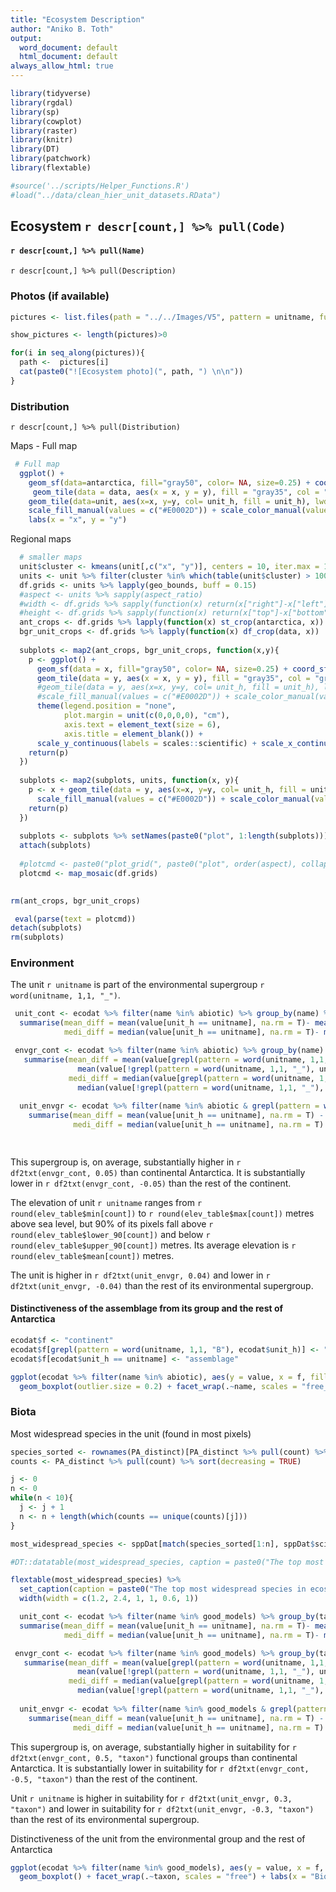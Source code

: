```yaml
---
title: "Ecosystem Description"
author: "Aniko B. Toth"
output:
  word_document: default
  html_document: default
always_allow_html: true
---
```



```r
library(tidyverse)
library(rgdal)
library(sp)
library(cowplot)
library(raster)
library(knitr)
library(DT)
library(patchwork)
library(flextable)

#source('../scripts/Helper_Functions.R')
#load("../data/clean_hier_unit_datasets.RData")

```

## Ecosystem `r descr[count,] %>% pull(Code)`
#### `r descr[count,] %>% pull(Name)`
`r descr[count,] %>% pull(Description)`

### Photos (if available)

```r
pictures <- list.files(path = "../../Images/V5", pattern = unitname, full.names = TRUE) %>% grep(pattern = "XX", value = TRUE)

show_pictures <- length(pictures)>0

```

```r
for(i in seq_along(pictures)){
  path <-  pictures[i]
  cat(paste0("![Ecosystem photo](", path, ") \n\n"))
}

```


### Distribution

`r descr[count,] %>% pull(Distribution)`

Maps - Full map

```r
 # Full map
  ggplot() +  
    geom_sf(data=antarctica, fill="gray50", color= NA, size=0.25) + coord_sf(datum = st_crs(3031)) +
     geom_tile(data = data, aes(x = x, y = y), fill = "gray35", col = "gray35", lwd = 0.4) +
    geom_tile(data=unit, aes(x=x, y=y, col= unit_h, fill = unit_h), lwd = 1.5) +
    scale_fill_manual(values = c("#E0002D")) + scale_color_manual(values = c("#E0002D")) +
    labs(x = "x", y = "y")
```

Regional maps

```r
  # smaller maps
  unit$cluster <- kmeans(unit[,c("x", "y")], centers = 10, iter.max = 100, nstart = 5)$cluster
  units <- unit %>% filter(cluster %in% which(table(unit$cluster) > 10000)) %>% split(.$cluster)
  df.grids <- units %>% lapply(geo_bounds, buff = 0.15)
  #aspect <- units %>% sapply(aspect_ratio)
  #width <- df.grids %>% sapply(function(x) return(x["right"]-x["left"]))
  #height <- df.grids %>% sapply(function(x) return(x["top"]-x["bottom"]))
  ant_crops <- df.grids %>% lapply(function(x) st_crop(antarctica, x))
  bgr_unit_crops <- df.grids %>% lapply(function(x) df_crop(data, x))
  
  subplots <- map2(ant_crops, bgr_unit_crops, function(x,y){
    p <- ggplot() +  
      geom_sf(data = x, fill="gray50", color= NA, size=0.25) + coord_sf(datum = st_crs(3031)) +
      geom_tile(data = y, aes(x = x, y = y), fill = "gray35", col = "gray35", lwd = 0.8) +
      #geom_tile(data = y, aes(x=x, y=y, col= unit_h, fill = unit_h), lwd = .8) +
      #scale_fill_manual(values = c("#E0002D")) + scale_color_manual(values = c("#E0002D")) + coord_equal() +
      theme(legend.position = "none", 
            plot.margin = unit(c(0,0,0,0), "cm"), 
            axis.text = element_text(size = 6), 
            axis.title = element_blank()) +
      scale_y_continuous(labels = scales::scientific) + scale_x_continuous(labels = scales::scientific) 
    return(p)
  })
  
  subplots <- map2(subplots, units, function(x, y){
    p <- x + geom_tile(data = y, aes(x=x, y=y, col= unit_h, fill = unit_h), lwd = .6) +
      scale_fill_manual(values = c("#E0002D")) + scale_color_manual(values = c("#E0002D"))
    return(p)
  })
  
  subplots <- subplots %>% setNames(paste0("plot", 1:length(subplots)))
  attach(subplots)
  
  #plotcmd <- paste0("plot_grid(", paste0("plot", order(aspect), collapse = ","),", rel_widths = width)")
  plotcmd <- map_mosaic(df.grids)
 

rm(ant_crops, bgr_unit_crops)
```


```r
 eval(parse(text = plotcmd))
detach(subplots)
rm(subplots)
```


### Environment

The unit `r unitname` is part of the environmental supergroup `r word(unitname, 1,1, "_")`.

```r
 unit_cont <- ecodat %>% filter(name %in% abiotic) %>% group_by(name) %>% 
  summarise(mean_diff = mean(value[unit_h == unitname], na.rm = T)- mean(value[unit_h != unitname], na.rm = T), 
            medi_diff = median(value[unit_h == unitname], na.rm = T)- median(value[unit_h != unitname], na.rm = T)) %>% arrange(desc(mean_diff)) 

 envgr_cont <- ecodat %>% filter(name %in% abiotic) %>% group_by(name) %>% 
   summarise(mean_diff = mean(value[grepl(pattern = word(unitname, 1,1, "_"), unit_h)], na.rm = T) - 
               mean(value[!grepl(pattern = word(unitname, 1,1, "_"), unit_h)], na.rm = T), 
             medi_diff = median(value[grepl(pattern = word(unitname, 1,1, "_"), unit_h)], na.rm = T) - 
               median(value[!grepl(pattern = word(unitname, 1,1, "_"), unit_h)], na.rm = T)) %>% arrange(desc(mean_diff))
 
  unit_envgr <- ecodat %>% filter(name %in% abiotic & grepl(pattern = word(unitname, 1,1, "_"), unit_h)) %>% group_by(name) %>% 
    summarise(mean_diff = mean(value[unit_h == unitname], na.rm = T) - mean(value[unit_h != unitname], na.rm = T),
              medi_diff = median(value[unit_h == unitname], na.rm = T) - median(value[unit_h != unitname], na.rm = T)) %>% arrange(desc(mean_diff))

  
```

This supergroup is, on average, substantially higher in `r df2txt(envgr_cont, 0.05)` than continental Antarctica. It is substantially lower in `r df2txt(envgr_cont, -0.05)` than the rest of the continent.

The elevation of unit `r unitname` ranges from `r round(elev_table$min[count])` to `r round(elev_table$max[count])` metres above sea level, but 90% of its pixels fall above `r round(elev_table$lower_90[count])` and below `r round(elev_table$upper_90[count])` metres. Its average elevation is `r round(elev_table$mean[count])` metres.

The unit is higher in `r df2txt(unit_envgr, 0.04)` and lower in `r df2txt(unit_envgr, -0.04)` than the rest of its environmental supergroup.

#### Distinctiveness of the assemblage from its group and the rest of Antarctica

```r
ecodat$f <- "continent"
ecodat$f[grepl(pattern = word(unitname, 1,1, "B"), ecodat$unit_h)] <- "env. unit"
ecodat$f[ecodat$unit_h == unitname] <- "assemblage"

ggplot(ecodat %>% filter(name %in% abiotic), aes(y = value, x = f, fill = f)) + 
  geom_boxplot(outlier.size = 0.2) + facet_wrap(.~name, scales = "free_y") + labs(x = "Category", fill = "Category")

```


### Biota

Most widespread species in the unit (found in most pixels)
```r
species_sorted <- rownames(PA_distinct)[PA_distinct %>% pull(count) %>% order(decreasing = TRUE)]
counts <- PA_distinct %>% pull(count) %>% sort(decreasing = TRUE)

j <- 0
n <- 0
while(n < 10){
  j <- j + 1
  n <- n + length(which(counts == unique(counts)[j]))
}

most_widespread_species <- sppDat[match(species_sorted[1:n], sppDat$scientific),] %>% dplyr::select(scientific, Functional_group, phylum) %>% data.frame(restricted = species_sorted[1:n] %in% restricted_spp, count = counts[1:n], relative_pct = round(100*counts[1:n]/sum(counts), 4)) %>% filter(relative_pct > 0)

#DT::datatable(most_widespread_species, caption = paste0("The top most widespread species in ecosystem ", unitname))

flextable(most_widespread_species) %>% 
  set_caption(caption = paste0("The top most widespread species in ecosystem ", unitname)) %>% 
  width(width = c(1.2, 2.4, 1, 1, 0.6, 1))
```


```r

  unit_cont <- ecodat %>% filter(name %in% good_models) %>% group_by(taxon) %>% 
  summarise(mean_diff = mean(value[unit_h == unitname], na.rm = T)- mean(value[unit_h != unitname], na.rm = T), 
            medi_diff = median(value[unit_h == unitname], na.rm = T)- median(value[unit_h != unitname], na.rm = T)) %>% arrange(desc(mean_diff)) 

 envgr_cont <- ecodat %>% filter(name %in% good_models) %>% group_by(taxon) %>% 
   summarise(mean_diff = mean(value[grepl(pattern = word(unitname, 1,1, "_"), unit_h)], na.rm = T) - 
               mean(value[!grepl(pattern = word(unitname, 1,1, "_"), unit_h)], na.rm = T), 
             medi_diff = median(value[grepl(pattern = word(unitname, 1,1, "_"), unit_h)], na.rm = T) - 
               median(value[!grepl(pattern = word(unitname, 1,1, "_"), unit_h)], na.rm = T)) %>% arrange(desc(mean_diff))
 
  unit_envgr <- ecodat %>% filter(name %in% good_models & grepl(pattern = word(unitname, 1,1, "_"), unit_h)) %>% group_by(taxon) %>% 
    summarise(mean_diff = mean(value[unit_h == unitname], na.rm = T) - mean(value[unit_h != unitname], na.rm = T),
              medi_diff = median(value[unit_h == unitname], na.rm = T) - median(value[unit_h != unitname], na.rm = T)) %>% arrange(desc(mean_diff))


```  

This supergroup is, on average, substantially higher in suitability for 
`r df2txt(envgr_cont, 0.5, "taxon")` 
functional groups than continental Antarctica. It is substantially lower in suitability for
`r df2txt(envgr_cont, -0.5, "taxon")` 
than the rest of the continent.

Unit `r unitname` is higher in suitability for `r df2txt(unit_envgr, 0.3, "taxon")` 
and lower in suitability for `r df2txt(unit_envgr, -0.3, "taxon")` than the rest of its environmental supergroup.



Distinctiveness of the unit from the environmental group and the rest of Antarctica 
 
```r
ggplot(ecodat %>% filter(name %in% good_models), aes(y = value, x = f, fill = f)) + 
  geom_boxplot() + facet_wrap(.~taxon, scales = "free") + labs(x = "Biotic group", fill = "Biotic group") + theme(strip.text = element_text(size = 8))

```
